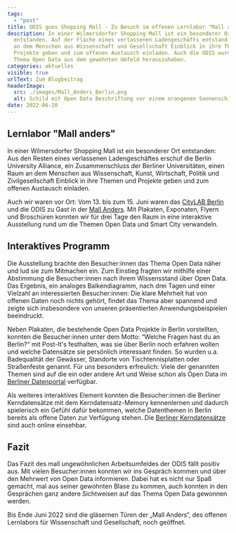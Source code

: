 ```yaml
---
tags:
  - "post"
title: ODIS goes Shopping Mall - Zu Besuch im offenen Lernlabor "Mall anders"
description: In einer Wilmersdorfer Shopping Mall ist ein besonderer Ort
  entstanden. Auf der Fläche eines verlassenen Ladengeschäfts entstand ein Raum,
  an dem Menschen aus Wissenschaft und Gesellschaft Einblick in ihre Themen und
  Projekte geben und zum offenen Austausch einladen. Auch die ODIS wurde eingeladen und hat die Gelegenheit genutzt, um das
  Thema Open Data aus dem gewohnten Umfeld herauszuheben.
categories: aktuelles
visible: true
urlText: Zum Blogbeitrag
headerImage:
  src: ./images/Mall_Anders_Berlin.png
  alt: Schild mit Open Data Beschriftung vor einem orangenen Sonnenschirm
date: 2022-06-20
---
```


## Lernlabor "Mall anders"

In einer Wilmersdorfer Shopping Mall ist ein besonderer Ort entstanden: Aus den Resten eines verlassenen Ladengeschäftes erschuf die Berlin University Alliance, ein Zusammenschluss der Berliner Universitäten, einen Raum an dem Menschen aus Wissenschaft, Kunst, Wirtschaft, Politik und Zivilgesellschaft Einblick in ihre Themen und Projekte geben und zum offenen Austausch einladen.

Auch wir waren vor Ort: Vom 13. bis zum 15. Juni waren das [CityLAB Berlin](https://citylab-berlin.org/de/start/) und die ODIS zu Gast in der [Mall Anders](https://mall-anders.berlin). Mit Plakaten, Exponaten, Flyern und Broschüren konnten wir für drei Tage den Raum in eine interaktive Ausstellung rund um die Themen Open Data und Smart City verwandeln.


<ImageSection
  src={ausstellung_mallanders}
  caption="Die Ausstellung der ODIS und vom CityLAB bei Mall anders"
/>

## Interaktives Programm

Die Ausstellung brachte den Besucher:innen das Thema Open Data näher und lud sie zum Mitmachen ein. Zum Einstieg fragten wir mithilfe einer Abstimmung die Besucher:innen nach ihrem Wissensstand über Open Data. Das Ergebnis, ein analoges Balkendiagramm, nach drei Tagen und einer Vielzahl an interessierten Besucher:innen: Die klare Mehrheit hat von offenen Daten noch nichts gehört, findet das Thema aber spannend und zeigte sich insbesondere von unseren präsentierten Anwendungsbeispielen beeindruckt.


<ImageSection
  src={auswertungumfrage_mallanders}
  caption="Große Unklarheit bei gleichzeitig großem Interesse am Thema Open Data"
  fullWidth
/>

Neben Plakaten, die bestehende Open Data Projekte in Berlin vorstellten, konnten die Besucher:innen unter dem Motto: “Welche Fragen hast du an Berlin?“ mit Post-It's festhalten, was sie über Berlin noch erfahren wollen und welche Datensätze sie persönlich interessant finden. So wurden u.a. Badequalität der Gewässer, Standorte von Tischtennisplatten oder Straßenfeste genannt. Für uns besonders erfreulich: Viele der genannten Themen sind auf die ein oder andere Art und Weise schon als Open Data im [Berliner Datenportal](https://daten.berlin.de/datensaetze) verfügbar.


<ImageSection
  src={fragenanberlin_mallanders}
  caption="Die Hinweise und Wünsche der Besucher:innen"
/>

Als weiteres interaktives Element konnten die Besucher:innen die Berliner Kerndatensätze mit dem Kerndatensatz-Memory kennenlernen und dadurch spielerisch ein Gefühl dafür bekommen, welche Datenthemen in Berlin bereits als offene Daten zur Verfügung stehen. Die [Berliner Kerndatensätze](https://odis-berlin.de/projekte/kerndatensaetze) sind auch online einsehbar.


<ImageSection
  src={memory_mallanders}
  caption="Die Berliner Kerndatensätze mal anders präsentiert - als Memory-Spiel"
/>

## Fazit

Das Fazit des mall ungewöhnlichen Arbeitsumfeldes der ODIS fällt positiv aus. Mit vielen Besucher:innen konnten wir ins Gespräch kommen und über den Mehrwert von Open Data informieren. Dabei hat es nicht nur Spaß gemacht, mal aus seiner gewohnten Blase zu kommen, auch konnten in den Gesprächen ganz andere Sichtweisen auf das Thema Open Data gewonnen werden.

Bis Ende Juni 2022 sind die gläsernen Türen der „Mall Anders“, des offenen Lernlabors für Wissenschaft und Gesellschaft, noch geöffnet.
